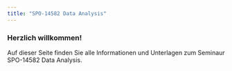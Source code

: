```yaml
---
title: "SPO-14582 Data Analysis"
---
```


### Herzlich willkommen!

Auf dieser Seite finden Sie alle Informationen und Unterlagen zum Seminaur SPO-14582 Data Analysis.
